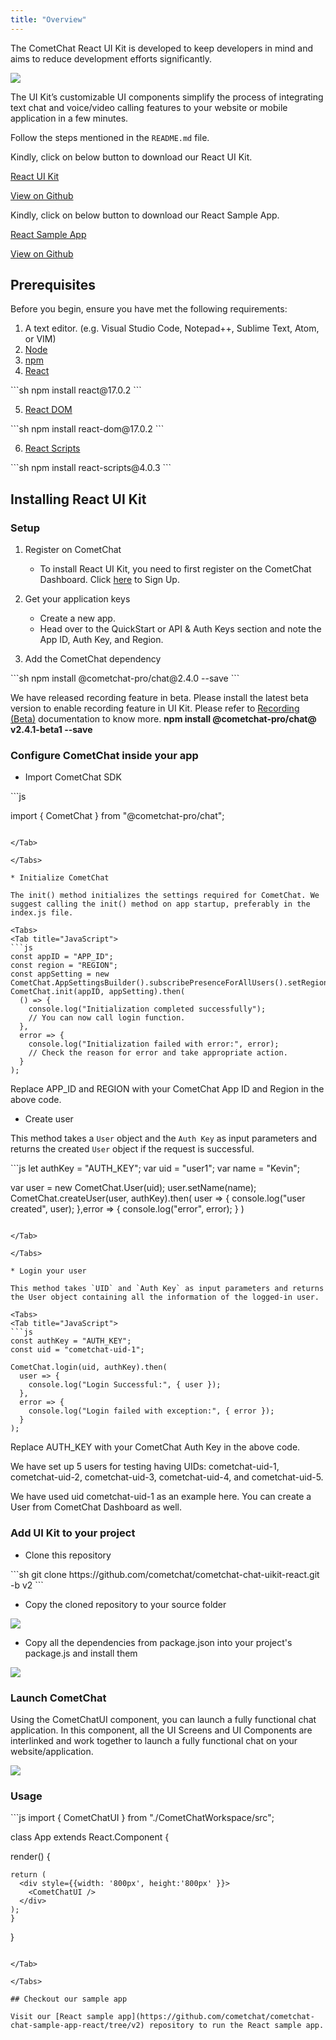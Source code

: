 ```yaml
---
title: "Overview"
---
```


The CometChat React UI Kit is developed to keep developers in mind and aims to reduce development efforts significantly.

<Frame>
  <img src="/images/0e955585-1623200296-a5319a2568392198711896c260286a7a.png" />
</Frame>

The UI Kit’s customizable UI components simplify the process of integrating text chat and voice/video calling features to your website or mobile application in a few minutes.

<CardGroup>
<Card title="I want to checkout React UI Kit">

  Follow the steps mentioned in the `README.md` file.

  Kindly, click on below button to download our React UI Kit.

  [React UI Kit](https://github.com/cometchat-pro/cometchat-pro-react-ui-kit/archive/v2.zip)

  [View on Github](https://github.com/cometchat/cometchat-chat-uikit-react/tree/v2)
</Card>

<Card title="I want to explore the sample app">

Kindly, click on below button to download our React Sample App.

[React Sample App](https://github.com/cometchat-pro/javascript-react-chat-app/archive/v2.zip)

[View on Github](https://github.com/cometchat/cometchat-chat-sample-app-react/tree/v2)

</Card>
</CardGroup>

## Prerequisites

Before you begin, ensure you have met the following requirements:

1. A text editor. (e.g. Visual Studio Code, Notepad++, Sublime Text, Atom, or VIM)
2. [Node](https://nodejs.org/en/)
3. [npm](https://www.npmjs.com/get-npm)
4. [React](https://reactjs.org/)

<Tabs>
<Tab title="CLI">
```sh
npm install react@17.0.2
```

</Tab>

</Tabs>

5. [React DOM](https://reactjs.org/docs/react-dom.html)

<Tabs>
<Tab title="CLI">
```sh
npm install react-dom@17.0.2
```

</Tab>

</Tabs>

6. [React Scripts](https://www.npmjs.com/package/react-scripts)

<Tabs>
<Tab title="CLI">
```sh
npm install react-scripts@4.0.3
```

</Tab>

</Tabs>

## Installing React UI Kit

### Setup

1. Register on CometChat

   * To install React UI Kit, you need to first register on the CometChat Dashboard. Click [here](https://app.cometchat.com/signup) to Sign Up.

2. Get your application keys

   * Create a new app.
   * Head over to the QuickStart or API & Auth Keys section and note the App ID, Auth Key, and Region.

3. Add the CometChat dependency

<Tabs>
<Tab title="CLI">
```sh
npm install @cometchat-pro/chat@2.4.0 --save
```

</Tab>

</Tabs>

<Note>

We have released recording feature in beta. Please install the latest beta version to enable recording feature in UI Kit. Please refer to [Recording (Beta)](/docs/sdk/javascript/2.0/calling-recording) documentation to know more. **npm install @cometchat-pro/chat@ v2.4.1-beta1 --save**

</Note>

### Configure CometChat inside your app

* Import CometChat SDK

<Tabs>
<Tab title="JavaScript">
```js

import { CometChat } from "@cometchat-pro/chat";
```

</Tab>

</Tabs>

* Initialize CometChat

The init() method initializes the settings required for CometChat. We suggest calling the init() method on app startup, preferably in the index.js file.

<Tabs>
<Tab title="JavaScript">
```js
const appID = "APP_ID";
const region = "REGION";
const appSetting = new CometChat.AppSettingsBuilder().subscribePresenceForAllUsers().setRegion(region).build();
CometChat.init(appID, appSetting).then(
  () => {
    console.log("Initialization completed successfully");
    // You can now call login function.
  },
  error => {
    console.log("Initialization failed with error:", error);
    // Check the reason for error and take appropriate action.
  }
);
```

</Tab>

</Tabs>

<Warning>

Replace APP\_ID and REGION with your CometChat App ID and Region in the above code.

</Warning>

* Create user

This method takes a `User` object and the `Auth Key` as input parameters and returns the created `User` object if the request is successful.

<Tabs>
<Tab title="JavaScript">
```js
let authKey = "AUTH_KEY";
var uid = "user1";
var name = "Kevin";

var user = new CometChat.User(uid);
user.setName(name);
CometChat.createUser(user, authKey).then(
    user => {
        console.log("user created", user);
    },error => {
        console.log("error", error);
    }
)
```

</Tab>

</Tabs>

* Login your user

This method takes `UID` and `Auth Key` as input parameters and returns the User object containing all the information of the logged-in user.

<Tabs>
<Tab title="JavaScript">
```js
const authKey = "AUTH_KEY";
const uid = "cometchat-uid-1";

CometChat.login(uid, authKey).then(
  user => {
    console.log("Login Successful:", { user });    
  },
  error => {
    console.log("Login failed with exception:", { error });    
  }
);
```

</Tab>

</Tabs>

<Warning>

Replace AUTH\_KEY with your CometChat Auth Key in the above code.

</Warning>

<Note>

We have set up 5 users for testing having UIDs: cometchat-uid-1, cometchat-uid-2, cometchat-uid-3, cometchat-uid-4, and cometchat-uid-5.

We have used uid cometchat-uid-1 as an example here. You can create a User from CometChat Dashboard as well.

</Note>

### Add UI Kit to your project

* Clone this repository

<Tabs>
<Tab title="CLI">
```sh
git clone https://github.com/cometchat/cometchat-chat-uikit-react.git -b v2
```

</Tab>

</Tabs>

* Copy the cloned repository to your source folder

<Frame>
  <img src="/images/d46c4128-1623200303-52c9f635c8d682de305425ba7671bab5.png" />
</Frame>

* Copy all the dependencies from package.json into your project's package.js and install them

<Frame>
  <img src="/images/d8ac24e2-1634634559-6a7903d8b173a03125b6cc33537f7a99.png" />
</Frame>

### Launch CometChat

Using the CometChatUI component, you can launch a fully functional chat application. In this component, all the UI Screens and UI Components are interlinked and work together to launch a fully functional chat on your website/application.

<Frame>
  <img src="/images/4574e56a-1623200307-fcc7e751c1f740c4a693bfdb14354be8.gif" />
</Frame>

### Usage

<Tabs>
<Tab title="JavaScript">
```js
import { CometChatUI } from "./CometChatWorkspace/src";

class App extends React.Component {
  
  render() {

    return (
      <div style={{width: '800px', height:'800px' }}>
      	<CometChatUI />
      </div>
	);
	}
}
```

</Tab>

</Tabs>

## Checkout our sample app

Visit our [React sample app](https://github.com/cometchat/cometchat-chat-sample-app-react/tree/v2) repository to run the React sample app.
